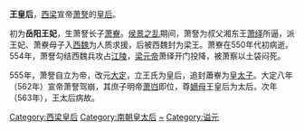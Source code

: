 {{Unreferenced|time=2014-4-7}}
'''王皇后'''{{BD|6世纪||563年||catIdx=W}}，[[西梁|西梁]]宣帝[[萧詧|萧詧]]的[[皇后|皇后]]。

初为'''岳阳王妃'''，生萧詧长子[[萧嶚|萧嶚]]。[[侯景之乱|侯景之乱]]期间，萧詧为叔父湘东王[[萧绎|萧绎]]所逼，派王妃、萧嶚母子入[[西魏|西魏]]为人质求援，后被西魏封为梁王。萧嶚在550年代初病逝。554年，萧詧勾结西魏兵攻占[[江陵|江陵]]，[[梁元帝|梁元帝]]萧绎开门投降，被萧察以土袋闷死。

555年，萧詧自立为帝，改元[[大定_(西梁)|大定]]，立王氏为皇后，追封蕭嶚为[[皇太子|皇太子]]。大定八年（562年）宣帝萧詧驾崩，其庶子明帝[[萧岿|萧岿]]即位，尊[[嫡母|嫡母]]王皇后为太后。次年（563年），王太后病故。

{{start box}}
{{s-before|[[张皇后_(萧栋)|张皇后 (萧栋)]]}}
{{s-title|[[:category:南朝梁皇后|西梁皇后]]|555年—562年}}
{{s-after|[[張皇后_(蕭巋)|張皇后 (蕭巋)]]}}
{{end box}}

{{南朝皇后}}
[[Category:西梁皇后|Category:西梁皇后]]
[[Category:南朝皇太后|Category:南朝皇太后]]
[[Category:王姓|~]]
[[Category:谥元|Category:谥元]]